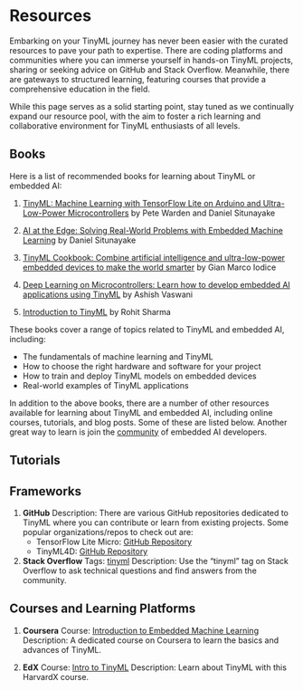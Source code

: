 # Resources  

Embarking on your TinyML journey has never been easier with the curated resources to pave your path to expertise. There are coding platforms and communities where you can immerse yourself in hands-on TinyML projects, sharing or seeking advice on GitHub and Stack Overflow. Meanwhile, there are gateways to structured learning, featuring courses that provide a comprehensive education in the field. 

While this page serves as a solid starting point, stay tuned as we continually expand our resource pool, with the aim to foster a rich learning and collaborative environment for TinyML enthusiasts of all levels.

## Books

Here is a list of recommended books for learning about TinyML or embedded AI:

1. [TinyML: Machine Learning with TensorFlow Lite on Arduino and Ultra-Low-Power Microcontrollers](https://www.amazon.com/TinyML-Learning-TensorFlow-Ultra-Low-Power-Microcontrollers/dp/1492052043) by Pete Warden and Daniel Situnayake
   
2. [AI at the Edge: Solving Real-World Problems with Embedded Machine Learning](https://www.oreilly.com/library/view/ai-at-the/9781098120191/) by Daniel Situnayake

3. [TinyML Cookbook: Combine artificial intelligence and ultra-low-power embedded devices to make the world smarter](https://www.amazon.com/TinyML-Cookbook-artificial-intelligence-ultra-low-power/dp/180181497X) by Gian Marco Iodice

4. [Deep Learning on Microcontrollers: Learn how to develop embedded AI applications using TinyML](https://www.amazon.com/Deep-Learning-Microcontrollers-Applications-Embedded/dp/1803234378/) by Ashish Vaswani

5. [Introduction to TinyML](https://www.amazon.com/Introduction-TinyML-Rohit-Sharma/dp/B0B5Q281L9) by Rohit Sharma

These books cover a range of topics related to TinyML and embedded AI, including:

* The fundamentals of machine learning and TinyML
* How to choose the right hardware and software for your project
* How to train and deploy TinyML models on embedded devices
* Real-world examples of TinyML applications

In addition to the above books, there are a number of other resources available for learning about TinyML and embedded AI, including online courses, tutorials, and blog posts. Some of these are listed below. Another great way to learn is join the [community](./community.qmd) of embedded AI developers.

## Tutorials

## Frameworks

1. **GitHub**
   Description: There are various GitHub repositories dedicated to TinyML where you can contribute or learn from existing projects. Some popular organizations/repos to check out are:
   - TensorFlow Lite Micro: [GitHub Repository](https://github.com/tensorflow/tflite-micro)
   - TinyML4D: [GitHub Repository](https://github.com/tinyML4D/tinyML4D)
   
2. **Stack Overflow**
   Tags: [tinyml](https://stackoverflow.com/questions/tagged/tinyml)
   Description: Use the "tinyml" tag on Stack Overflow to ask technical questions and find answers from the community.

## Courses and Learning Platforms

1. **Coursera**
   Course: [Introduction to Embedded Machine Learning](https://www.coursera.org/learn/introduction-to-embedded-machine-learning)
   Description: A dedicated course on Coursera to learn the basics and advances of TinyML.
   
2. **EdX**
   Course: [Intro to TinyML](https://www.edx.org/professional-certificate/harvardx-tiny-machine-learning)
   Description: Learn about TinyML with this HarvardX course.